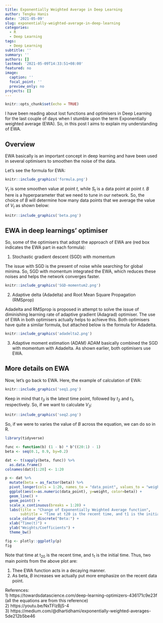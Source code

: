 ```yaml
---
title: Exponentially Weighted Average in Deep Learning
author: Tengku Hanis
date: '2021-05-09'
slug: exponentially-weighted-average-in-deep-learning
categories:
  - R
  - Deep Learning
tags:
  - Deep Learning
subtitle: ''
summary: ''
authors: []
lastmod: '2021-05-09T14:33:51+08:00'
featured: no
image:
  caption: ''
  focal_point: ''
  preview_only: no
projects: []
---
```


```r
knitr::opts_chunk$set(echo = TRUE)
```

I have been reading about lost functions and optimisers in Deep Learning for the last couple of days when I stumble upon the term Exponentially weighted average (EWA). So, in this post I aims to explain my understanding of EWA. 

## Overview
EWA basically  is an important concept in deep learning and have been used in several optimisers to smoothen the noise of the data.

Let's see the formula for EWA:

```r
knitr::include_graphics('formula.png')
```

*V~t~* is some smoothen value at point *t*, while *S~t~* is a data point at point *t*. *B* here is a hyperparameter that we need to tune in our network. So, the choice of *B* will determine how many data points that we average the value of *V~t~* as shown below:

```r
knitr::include_graphics('beta.png')
```

## EWA in deep learnings' optimiser

So, some of the optimisers that adopt the approach of EWA are (red box indicates the EWA part in each formula):

1) Stochastic gradient descent (SGD) with momentum

The issue with SGD is the present of noise while searching for global minima. So, SGD with momentum integrated the EWA, which reduces these noises and helps the network converges faster.

```r
knitr::include_graphics('SGD-momentum2.png')
```

2) Adaptive delta (Adadelta) and Root Mean Square Propagation (RMSprop)

Adadelta and RMSprop is proposed in attempt to solve the issue of diminishing learning rate of adaptive gradient (Adagrad) optimiser. The use of EWA in both optimisers actually helps to achieve this. Both optimisers have quite a similar formula, but attached below is the formula for Adadelta.

```r
knitr::include_graphics('adadelta2.png')
```

3) Adaptive moment estimation (ADAM)
ADAM basically combined the SGD with momentum with Adadelta. As shown earlier, both optimisers use EWA.

## More details on EWA

Now, let's go back to EWA. Here, the example of calculation of EWA:

```r
knitr::include_graphics('seq1.png')
```

Keep in mind that *t~3~* is the latest time point, followed by *t~2~* and *t~1~*, respectively. So, if we want to calculate *V~3~*:

```r
knitr::include_graphics('seq2.png')
```

So, if we were to varies the value of *B* across the equation, we can do so in R.

```r
library(tidyverse) 

func <- function(b) (1 - b) * b^((20:1) - 1)
beta <- seq(0.1, 0.9, by=0.2)

dat <- t(sapply(beta, func)) %>% 
  as.data.frame()
colnames(dat)[1:20] <- 1:20

p <- dat %>%  
  mutate(beta = as_factor(beta)) %>%
  pivot_longer(cols = 1:20, names_to = "data_point", values_to = "weight") %>% 
  ggplot(aes(x=as.numeric(data_point), y=weight, color=beta)) +
  geom_line() +
  geom_point() +
  scale_x_continuous(breaks = 1:20) +
  labs(title = "Change of Exponentially Weighted Average function", 
       subtitle = "Time at t20 is the recent time, and t1 is the initial time") +
  scale_colour_discrete("Beta:") +
  xlab("Time(t)") +
  ylab("Weights/Coefficients") +
  theme_bw()

fig <- plotly::ggplotly(p)
fig
```

Note that time at t~20~ is the recent time, and t~1~ is the initial time. Thus, two main points from the above plot are:  

1) Thee EWA function acts in a decaying manner.      
2) As beta, *B* increases we actually put more emphasize on the recent data point.                  


References:   
1) https://towardsdatascience.com/deep-learning-optimizers-436171c9e23f (all the equations are from this reference)   
2) https://youtu.be/NxTFlzBjS-4   
3) https://medium.com/@dhartidhami/exponentially-weighted-averages-5de212b5be46   
